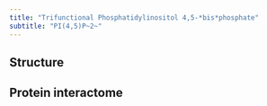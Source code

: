 ```yaml
---
title: "Trifunctional Phosphatidylinositol 4,5-*bis*phosphate"
subtitle: "PI(4,5)P~2~"
---
```


## Structure

## Protein interactome

